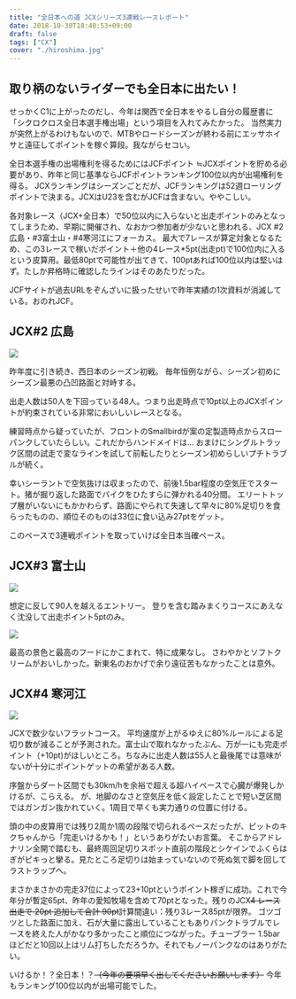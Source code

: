 ---
title: "全日本への道 JCXシリーズ3連戦レースレポート"
date: 2018-10-30T18:40:53+09:00
draft: false
tags: ["CX"]
cover: "./hiroshima.jpg"
---

## 取り柄のないライダーでも全日本に出たい！

せっかくC1に上がったのだし、今年は関西で全日本をやるし自分の履歴書に「シクロクロス全日本選手権出場」という項目を入れてみたかった。
当然実力が突然上がるわけもないので、MTBやロードシーズンが終わる前にエッサホイサと遠征してポイントを稼ぐ算段。我ながらセコい。

全日本選手権の出場権利を得るためにはJCFポイント ≒JCXポイントを貯める必要があり、昨年と同じ基準ならJCFポイントランキング100位以内が出場権利を得る。
JCXランキングはシーズンごとだが、JCFランキングは52週ローリングポイントで決まる。JCXはU23を含むがJCFは含まない。ややこしい。

各対象レース（JCX+全日本）で50位以内に入らないと出走ポイントのみとなってしまうため、早期に開催され、なおかつ参加者が少ないと思われる、JCX #2広島・#3富士山・#4寒河江にフォーカス。
最大で7レースが算定対象となるため、この3レースで稼いだポイント＋他の4レース\*5pt(出走pt)で100位内に入るという皮算用。最低80ptで可能性が出てきて、100ptあれば100位以内は堅いはず。たしか昇格時に確認したラインはそのあたりだった。

JCFサイトが過去URLをぞんざいに扱ったせいで昨年実績の1次資料が消滅している。おのれJCF。

## JCX#2 広島

![ ](./hiroshima.jpg)

昨年度に引き続き、西日本のシーズン初戦。
毎年恒例ながら、シーズン初めにシーズン最悪の凸凹路面と対峙する。

出走人数は50人を下回っている48人。つまり出走時点で10pt以上のJCXポイントが約束されている非常においしいレースとなる。

練習時点から疑っていたが、フロントのSmallbirdが案の定製造時点からスローパンクしていたらしい。これだからハンドメイドは…
おまけにシングルトラック区間の試走で変なラインを試して前転したりとシーズン初めらしいプチトラブルが続く。

幸いシーラントで空気抜けは収まったので、前後1.5bar程度の空気圧でスタート。猪が掘り返した路面でバイクをひたすらに弾かれる40分間。
エリートトップ層がいないにもかかわらず、路面にやられて失速して早々に80%足切りを食らったものの、順位そのものは33位に食い込み27ptをゲット。

このペースで3連戦ポイントを取っていけば全日本当確ペース。

## JCX#3 富士山

![ ](./fuji.jpg)

想定に反して90人を越えるエントリー。
登りを含む踏みまくりコースにあえなく沈没して出走ポイント5ptのみ。

![ ](./DSC_1705.jpg)

最高の景色と最高のフードにかこまれて、特に成果なし。
さわやかとソフトクリームがおいしかった。新東名のおかげで余り遠征苦もなかったことは意外。

## JCX#4 寒河江

![ ](./DSC_1733.jpg)

JCXで数少ないフラットコース。
平均速度が上がるゆえに80%ルールによる足切り数が減ることが予測された。富士山で取れなかったぶん、万が一にも完走ポイント（+10pt)がほしいところ。ちなみに出走人数は55人と最後尾では意味がないが十分にポイントゲットの希望がある人数。

序盤からダート区間でも30km/hを余裕で超える超ハイペースで心臓が爆発しかけるが、こらえる。
が、地脚のなさと空気圧を低く設定したことで短い芝区間ではガンガン抜かれていく。1周目で早くも実力通りの位置に付ける。

頭の中の皮算用では残り2周か1周の段階で切られるペースだったが、ピットのキクちゃんから「完走いけるかも！」というありがたいお言葉。
そこからアドレナリン全開で踏むも、最終周回足切りスポット直前の階段とシケインでふくらはぎがピキっと攣る。見たところ足切りは始まっていないので死ぬ気で脚を回してラストラップへ。

まさかまさかの完走37位によって23+10ptというポイント稼ぎに成功。これで今年分が暫定65pt、昨年の愛知牧場を含めて70ptとなった。残りのJCX~~4 レース出走で 20pt 追加して合計 90pt~~計算間違い：残り3レース85ptが限界。
ゴツゴツとした路面に加え、石が大量に露出していることもありパンクトラブルでレースを終えた人がかなり多かったこと順位につながった。チューブラー 1.5barほどだと10回以上はリム打ちしただろうか。それでもノーパンクなのはありがたい。

いけるか！？全日本！？~~（今年の要項早く出してくださいお願いします）~~
今年もランキング100位以内が出場可能でした。

<LinkBox isAmazonLink url="https://www.amazon.co.jp/dp/B0060GI8DE/" />
